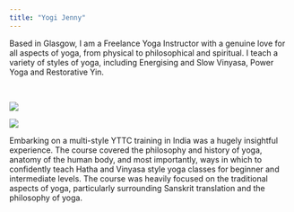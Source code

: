 ```yaml
---
title: "Yogi Jenny"
---
```




Based in Glasgow, I am a Freelance Yoga Instructor with a genuine love for all aspects of yoga, from physical to philosophical and spiritual. I teach a variety of styles of yoga, including Energising and Slow Vinyasa, Power Yoga and Restorative Yin.

<br>

::: {layout-ncol=2}
![](/assets/main.jpg)

![](/assets/updog.jpg)
:::

Embarking on a multi-style YTTC training in India was a hugely insightful experience. The course covered the philosophy and history of yoga, anatomy of the human body, and most importantly, ways in which to confidently teach Hatha and Vinyasa style yoga classes for beginner and intermediate levels. The course was heavily focused on the traditional aspects of yoga, particularly surrounding Sanskrit translation and the philosophy of yoga.

<br>

